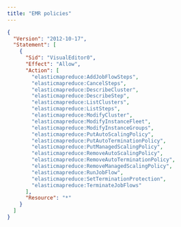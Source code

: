 ```yaml
---
title: "EMR policies"
---
```


```json
{
  "Version": "2012-10-17",
  "Statement": [
    {
      "Sid": "VisualEditor0",
      "Effect": "Allow",
      "Action": [
        "elasticmapreduce:AddJobFlowSteps",
        "elasticmapreduce:CancelSteps",
        "elasticmapreduce:DescribeCluster",
        "elasticmapreduce:DescribeStep",
        "elasticmapreduce:ListClusters",
        "elasticmapreduce:ListSteps",
        "elasticmapreduce:ModifyCluster",
        "elasticmapreduce:ModifyInstanceFleet",
        "elasticmapreduce:ModifyInstanceGroups",
        "elasticmapreduce:PutAutoScalingPolicy",
        "elasticmapreduce:PutAutoTerminationPolicy",
        "elasticmapreduce:PutManagedScalingPolicy",
        "elasticmapreduce:RemoveAutoScalingPolicy",
        "elasticmapreduce:RemoveAutoTerminationPolicy",
        "elasticmapreduce:RemoveManagedScalingPolicy",
        "elasticmapreduce:RunJobFlow",
        "elasticmapreduce:SetTerminationProtection",
        "elasticmapreduce:TerminateJobFlows"
      ],
      "Resource": "*"
    }
  ]
}
```
